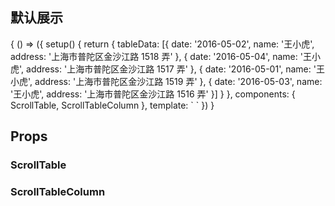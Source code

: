 
<Meta title="vue3-scroll-table" />

## 默认展示
<Canvas>
  <Story name="默认展示">
    {
      () => ({
        setup() {
          return {
            tableData: [{
              date: '2016-05-02',
              name: '王小虎',
              address: '上海市普陀区金沙江路 1518 弄'
            }, {
              date: '2016-05-04',
              name: '王小虎',
              address: '上海市普陀区金沙江路 1517 弄'
            }, {
              date: '2016-05-01',
              name: '王小虎',
              address: '上海市普陀区金沙江路 1519 弄'
            }, {
              date: '2016-05-03',
              name: '王小虎',
              address: '上海市普陀区金沙江路 1516 弄'
            }]
          }
        },
        components: { ScrollTable, ScrollTableColumn },
        template: `
          <scroll-table :data="tableData">
            <scroll-table-column prop="date" label="日期" />
            <scroll-table-column prop="name" label="姓名" />
            <scroll-table-column prop="address" label="地址" />
          </scroll-table>
        `
      })
    }
  </Story>
</Canvas>

## Props

### ScrollTable

<ArgsTable of={OriginScrollTable} />

### ScrollTableColumn

<ArgsTable of={OriginScrollTableColumn} />
